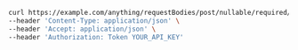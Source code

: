```bash showLineNumbers copy filename="Request Body Post Nullable Required String Body usage example"
curl https://example.com/anything/requestBodies/post/nullable/required/string \
--header 'Content-Type: application/json' \
--header 'Accept: application/json' \
--header 'Authorization: Token YOUR_API_KEY'
```
